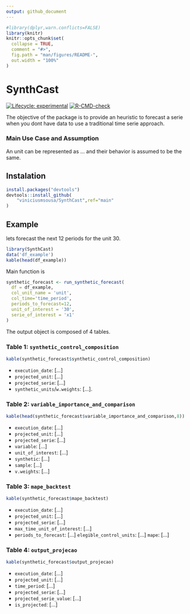 ```yaml
---
output: github_document
---
```


<!-- README.md is generated from README.Rmd. Please edit that file -->

```r
#library(dplyr,warn.conflicts=FALSE)
library(knitr)
knitr::opts_chunk$set(
  collapse = TRUE,
  comment = "#>",
  fig.path = "man/figures/README-",
  out.width = "100%"
)
```

# SynthCast

<!-- badges: start -->
[![Lifecycle: experimental](https://img.shields.io/badge/lifecycle-experimental-orange.svg)](https://lifecycle.r-lib.org/articles/stages.html#experimental)
[![R-CMD-check](https://github.com/viniciusmsousa/SynthCast/workflows/R-CMD-check/badge.svg)](https://github.com/viniciusmsousa/SynthCast/actions)
<!-- badges: end -->

The objective of the package is to provide an heuristic to forecast a serie when you dont have data to use a traditional time serie approach.

### Main Use Case and Assumption

An unit can be represented as ... and their behavior is assumed to be the same.

## Instalation

```r
install.packages("devtools") 
devtools::install_github(
    "viniciusmsousa/SynthCast",ref="main"
)
```

## Example

lets forecast the next 12 periods for the unit 30.

```r
library(SynthCast)
data('df_example')
kable(head(df_example)) 
```


Main function is 

```r
synthetic_forecast <- run_synthetic_forecast(
  df = df_example,
  col_unit_name = 'unit',
  col_time='time_period',
  periods_to_forecast=12,
  unit_of_interest = '30',
  serie_of_interest = 'x1'
)
```

The output object is composed of 4 tables.


### Table 1: `synthetic_control_composition`

```r
kable(synthetic_forecast$synthetic_control_composition)
```


- `execution_date`: [...]
- `projected_unit`: [...]
- `projected_serie`: [...]
- `synthetic_units`/`w.weights`: [...].

### Table 2: `variable_importance_and_comparison`


```r
kable(head(synthetic_forecast$variable_importance_and_comparison,8))
```


- `execution_date`: [...]
- `projected_unit`: [...]
- `projected_serie`: [...]
- `variable`: [...]
- `unit_of_interest`: [...]
- `synthetic`: [...]
- `sample`: [...]
- `v.weights`: [...] 

### Table 3: `mape_backtest`


```r
kable(synthetic_forecast$mape_backtest)
```


- `execution_date`: [...]
- `projected_unit`: [...]
- `projected_serie`: [...]
- `max_time_unit_of_interest`: [...]
- `periods_to_forecast`: [...]
`elegible_control_units`: [...]
`mape`: [...]


### Table 4: `output_projecao`


```r
kable(synthetic_forecast$output_projecao)
```


- `execution_date`: [...]
- `projected_unit`: [...]
- `time_period`: [...]
- `projected_serie`: [...]
- `projected_serie_value`: [...]
- `is_projected`: [...]

